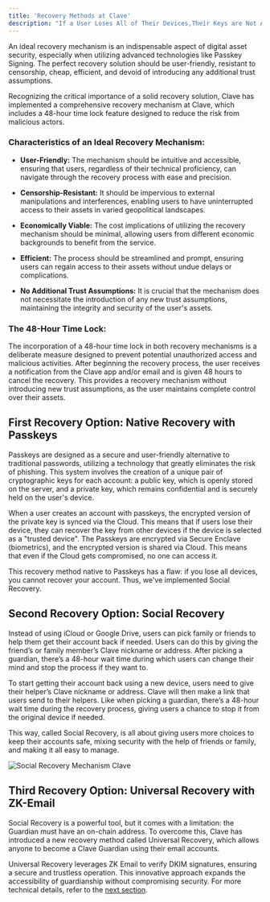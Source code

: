 ```yaml
---
title: 'Recovery Methods at Clave'
description: "If a User Loses All of Their Devices,Their Keys are Not Accessible, Given That the Key Within The Secure Enclave is non-extractable. To Address This Problem, Clave Has Developed a Recovery Mechanism."
---
```

An ideal recovery mechanism is an indispensable aspect of digital asset security, especially when utilizing advanced technologies like Passkey Signing. The perfect recovery solution should be user-friendly, resistant to censorship, cheap, efficient, and devoid of introducing any additional trust assumptions.

Recognizing the critical importance of a solid recovery solution, Clave has implemented a comprehensive recovery mechanism at Clave, which includes a 48-hour time lock feature designed to reduce the risk from malicious actors.

### Characteristics of an Ideal Recovery Mechanism:
- **User-Friendly:** The mechanism should be intuitive and accessible, ensuring that users, regardless of their technical proficiency, can navigate through the recovery process with ease and precision.

- **Censorship-Resistant:** It should be impervious to external manipulations and interferences, enabling users to have uninterrupted access to their assets in varied geopolitical landscapes.

- **Economically Viable:** The cost implications of utilizing the recovery mechanism should be minimal, allowing users from different economic backgrounds to benefit from the service.

- **Efficient:** The process should be streamlined and prompt, ensuring users can regain access to their assets without undue delays or complications.

- **No Additional Trust Assumptions:** It is crucial that the mechanism does not necessitate the introduction of any new trust assumptions, maintaining the integrity and security of the user's assets.
### The 48-Hour Time Lock:
The incorporation of a 48-hour time lock in both recovery mechanisms is a deliberate measure designed to prevent potential unauthorized access and malicious activities. After beginning the recovery process, the user receives a notification from the Clave app and/or email and is given 48 hours to cancel the recovery. This provides a recovery mechanism without introducing new trust assumptions, as the user maintains complete control over their assets.

## First Recovery Option: Native Recovery with Passkeys
Passkeys are designed as a secure and user-friendly alternative to traditional passwords, utilizing a technology that greatly eliminates the risk of phishing. This system involves the creation of a unique pair of cryptographic keys for each account: a public key, which is openly stored on the server, and a private key, which remains confidential and is securely held on the user's device.

When a user creates an account with passkeys, the encrypted version of the private key is synced via the Cloud. This means that if users lose their device, they can recover the key from other devices if the device is selected as a "trusted device". The Passkeys are encrypted via Secure Enclave (biometrics), and the encrypted version is shared via Cloud. This means that even if the Cloud gets compromised, no one can access it.

This recovery method native to Passkeys has a flaw: if you lose all devices, you cannot recover your account. Thus, we've implemented Social Recovery.

## Second Recovery Option: Social Recovery
Instead of using iCloud or Google Drive, users can pick family or friends to help them get their account back if needed. Users can do this by giving the friend’s or family member’s Clave nickname or address. After picking a guardian, there’s a 48-hour wait time during which users can change their mind and stop the process if they want to.

To start getting their account back using a new device, users need to give their helper’s Clave nickname or address. Clave will then make a link that users send to their helpers. Like when picking a guardian, there’s a 48-hour wait time during the recovery process, giving users a chance to stop it from the original device if needed.

This way, called Social Recovery, is all about giving users more choices to keep their accounts safe, mixing security with the help of friends or family, and making it all easy to manage.

![Social Recovery Mechanism Clave](./images/recoverypic1.png)


## Third Recovery Option: Universal Recovery with ZK-Email
Social Recovery is a powerful tool, but it comes with a limitation: the Guardian must have an on-chain address. To overcome this, Clave has introduced a new recovery method called Universal Recovery, which allows anyone to become a Clave Guardian using their email accounts.

Universal Recovery leverages ZK Email to verify DKIM signatures, ensuring a secure and trustless operation. This innovative approach expands the accessibility of guardianship without compromising security. For more technical details, refer to the [next section](zkemail-recovery-technical).